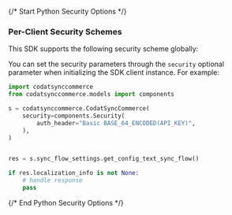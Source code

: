 {/* Start Python Security Options */}
### Per-Client Security Schemes

This SDK supports the following security scheme globally:



You can set the security parameters through the `security` optional parameter when initializing the SDK client instance. For example:
```python
import codatsynccommerce
from codatsynccommerce.models import components

s = codatsynccommerce.CodatSyncCommerce(
    security=components.Security(
        auth_header="Basic BASE_64_ENCODED(API_KEY)",
    ),
)


res = s.sync_flow_settings.get_config_text_sync_flow()

if res.localization_info is not None:
    # handle response
    pass

```
{/* End Python Security Options */}
